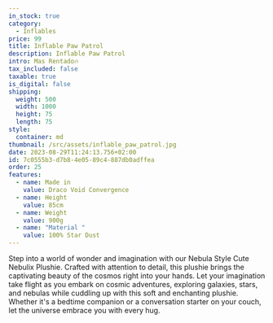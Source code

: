 ```yaml
---
in_stock: true
category:
  - Inflables
price: 99
title: Inflable Paw Patrol
description: Inflable Paw Patrol
intro: Mas Rentado🔥
tax_included: false
taxable: true
is_digital: false
shipping:
  weight: 500
  width: 1000
  height: 75
  length: 75
style:
  container: md
thumbnail: /src/assets/inflable_paw_patrol.jpg
date: 2023-08-29T11:24:13.756+02:00
id: 7c0555b3-d7b8-4e05-89c4-887db0adffea
order: 25
features:
  - name: Made in
    value: Draco Void Convergence
  - name: Height
    value: 85cm
  - name: Weight
    value: 900g
  - name: "Material "
    value: 100% Star Dust
---
```

Step into a world of wonder and imagination with our Nebula Style Cute Nebulix Plushie. Crafted with attention to detail, this plushie brings the captivating beauty of the cosmos right into your hands. Let your imagination take flight as you embark on cosmic adventures, exploring galaxies, stars, and nebulas while cuddling up with this soft and enchanting plushie. Whether it's a bedtime companion or a conversation starter on your couch, let the universe embrace you with every hug.
